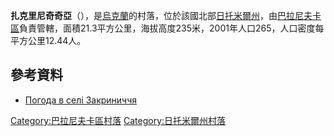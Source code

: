 {{coord|50|24|0|N|27|17|3|E|scale:30000|display=title}}

'''扎克里尼奇奇亞'''（{{lang-uk|Закриниччя}}），是[[烏克蘭|烏克蘭]]的村落，位於該國北部[[日托米爾州|日托米爾州]]，由[[巴拉尼夫卡區|巴拉尼夫卡區]]負責管轄，面積21.3平方公里，海拔高度235米，2001年人口265，人口密度每平方公里12.44人。

==參考資料==
* [http://weather.in.ua/ua/zhitomirskaja/8277 Погода в селі Закриниччя] {{Wayback|url=http://weather.in.ua/ua/zhitomirskaja/8277 |date=20180701222338 }}

{{DEFAULTSORT:Закриниччя}}
[[Category:巴拉尼夫卡區村落|Category:巴拉尼夫卡區村落]]
[[Category:日托米爾州村落|Category:日托米爾州村落]]


{{Zhytomyr-geo-stub}}